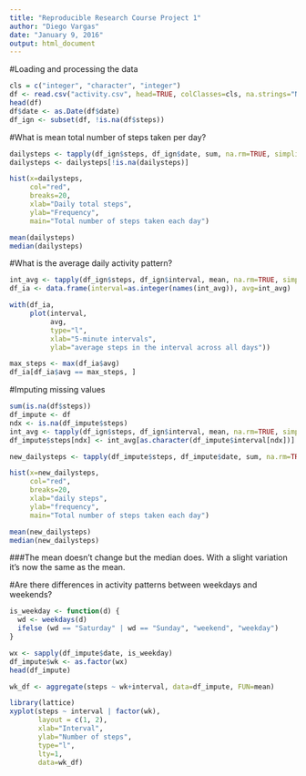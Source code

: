 ```yaml
---
title: "Reproducible Research Course Project 1"
author: "Diego Vargas"
date: "January 9, 2016"
output: html_document
---
```



#Loading and processing the data

```r
cls = c("integer", "character", "integer")
df <- read.csv("activity.csv", head=TRUE, colClasses=cls, na.strings="NA")
head(df)
df$date <- as.Date(df$date)
df_ign <- subset(df, !is.na(df$steps))

```

#What is mean total number of steps taken per day?

```r
dailysteps <- tapply(df_ign$steps, df_ign$date, sum, na.rm=TRUE, simplify=T)
dailysteps <- dailysteps[!is.na(dailysteps)]

hist(x=dailysteps,
     col="red",
     breaks=20,
     xlab="Daily total steps",
     ylab="Frequency",
     main="Total number of steps taken each day")

mean(dailysteps)
median(dailysteps)

```


#What is the average daily activity pattern?

```r

int_avg <- tapply(df_ign$steps, df_ign$interval, mean, na.rm=TRUE, simplify=T)
df_ia <- data.frame(interval=as.integer(names(int_avg)), avg=int_avg)

with(df_ia,
     plot(interval,
          avg,
          type="l",
          xlab="5-minute intervals",
          ylab="average steps in the interval across all days"))

max_steps <- max(df_ia$avg)
df_ia[df_ia$avg == max_steps, ]
```

#Imputing missing values

```r

sum(is.na(df$steps))
df_impute <- df
ndx <- is.na(df_impute$steps)
int_avg <- tapply(df_ign$steps, df_ign$interval, mean, na.rm=TRUE, simplify=T)
df_impute$steps[ndx] <- int_avg[as.character(df_impute$interval[ndx])]

new_dailysteps <- tapply(df_impute$steps, df_impute$date, sum, na.rm=TRUE, simplify=T)

hist(x=new_dailysteps,
     col="red",
     breaks=20,
     xlab="daily steps",
     ylab="frequency",
     main="Total number of steps taken each day")

mean(new_dailysteps)
median(new_dailysteps)
```
###The mean doesn't change but the median does. With a slight variation it's now the same as the mean.


#Are there differences in activity patterns between weekdays and weekends?

```r

is_weekday <- function(d) {
  wd <- weekdays(d)
  ifelse (wd == "Saturday" | wd == "Sunday", "weekend", "weekday")
}

wx <- sapply(df_impute$date, is_weekday)
df_impute$wk <- as.factor(wx)
head(df_impute)

wk_df <- aggregate(steps ~ wk+interval, data=df_impute, FUN=mean)

library(lattice)
xyplot(steps ~ interval | factor(wk),
       layout = c(1, 2),
       xlab="Interval",
       ylab="Number of steps",
       type="l",
       lty=1,
       data=wk_df)
```

